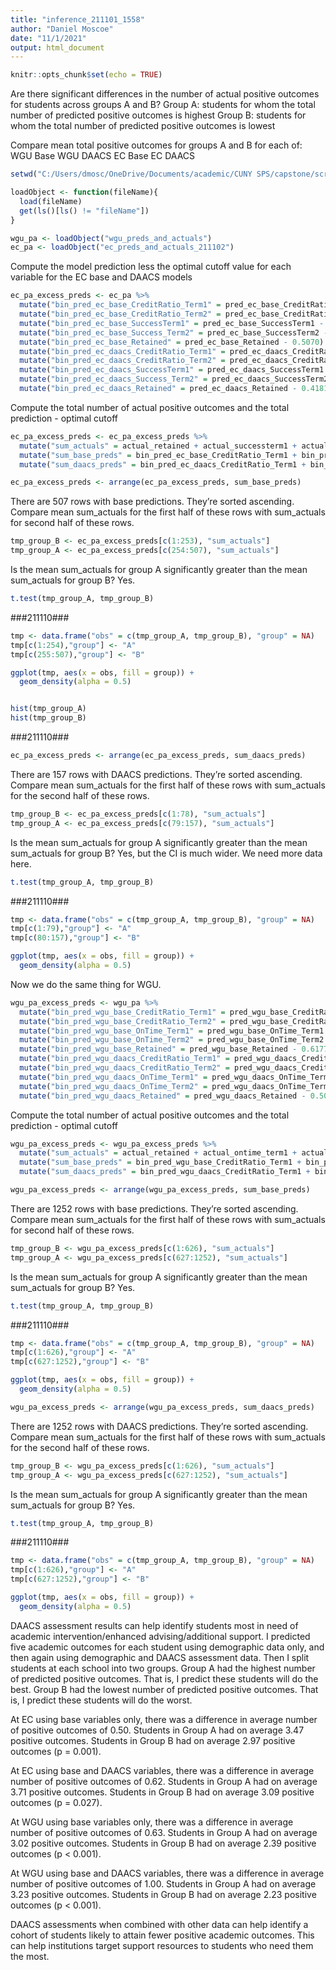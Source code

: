 ```yaml
---
title: "inference_211101_1558"
author: "Daniel Moscoe"
date: "11/1/2021"
output: html_document
---
```


```r
knitr::opts_chunk$set(echo = TRUE)
```

Are there significant differences in the number of actual positive outcomes for students across groups A and B?
Group A: students for whom the total number of predicted positive outcomes is highest
Group B: students for whom the total number of predicted positive outcomes is lowest

Compare mean total positive outcomes for groups A and B for each of:
WGU Base
WGU DAACS
EC Base
EC DAACS

```r
setwd("C:/Users/dmosc/OneDrive/Documents/academic/CUNY SPS/capstone/scripts_and_models_211026ff")

loadObject <- function(fileName){
  load(fileName)
  get(ls()[ls() != "fileName"])
}

wgu_pa <- loadObject("wgu_preds_and_actuals")
ec_pa <- loadObject("ec_preds_and_actuals_211102")

```

Compute the model prediction less the optimal cutoff value for each variable for the EC base and DAACS models
```r
ec_pa_excess_preds <- ec_pa %>%
  mutate("bin_pred_ec_base_CreditRatio_Term1" = pred_ec_base_CreditRatio_Term1_bin - 0.5840) %>%
  mutate("bin_pred_ec_base_CreditRatio_Term2" = pred_ec_base_CreditRatio_Term2_bin - 0.5255) %>%
  mutate("bin_pred_ec_base_SuccessTerm1" = pred_ec_base_SuccessTerm1 - 0.4737) %>%
  mutate("bin_pred_ec_base_Success_Term2" = pred_ec_base_SuccessTerm2 - 0.4960) %>%
  mutate("bin_pred_ec_base_Retained" = pred_ec_base_Retained - 0.5070) %>%
  mutate("bin_pred_ec_daacs_CreditRatio_Term1" = pred_ec_daacs_CreditRatio_Term1_bin - 0.7362) %>%
  mutate("bin_pred_ec_daacs_CreditRatio_Term2" = pred_ec_daacs_CreditRatio_Term2_bin - 0.3982) %>%
  mutate("bin_pred_ec_daacs_SuccessTerm1" = pred_ec_daacs_SuccessTerm1 - 0.6299) %>%
  mutate("bin_pred_ec_daacs_Success_Term2" = pred_ec_daacs_SuccessTerm2 - 0.4561) %>%
  mutate("bin_pred_ec_daacs_Retained" = pred_ec_daacs_Retained - 0.4181)
```

Compute the total number of actual positive outcomes and the total prediction - optimal cutoff
```r
ec_pa_excess_preds <- ec_pa_excess_preds %>%
  mutate("sum_actuals" = actual_retained + actual_successterm1 + actual_successterm2 + actual_creditratio_term1_bin + actual_creditratio_term2_bin) %>%
  mutate("sum_base_preds" = bin_pred_ec_base_CreditRatio_Term1 + bin_pred_ec_base_CreditRatio_Term2 + bin_pred_ec_base_SuccessTerm1 + bin_pred_ec_base_Success_Term2 + bin_pred_ec_base_Retained) %>%
  mutate("sum_daacs_preds" = bin_pred_ec_daacs_CreditRatio_Term1 + bin_pred_ec_daacs_CreditRatio_Term2 + bin_pred_ec_daacs_SuccessTerm1 + bin_pred_ec_daacs_Success_Term2 + bin_pred_ec_daacs_Retained)
```

```r
ec_pa_excess_preds <- arrange(ec_pa_excess_preds, sum_base_preds)
```

There are 507 rows with base predictions. They're sorted ascending. Compare mean sum_actuals for the first half of these rows with sum_actuals for second half of these rows.

```r
tmp_group_B <- ec_pa_excess_preds[c(1:253), "sum_actuals"]
tmp_group_A <- ec_pa_excess_preds[c(254:507), "sum_actuals"]
```

Is the mean sum_actuals for group A significantly greater than the mean sum_actuals for group B? Yes.
```r
t.test(tmp_group_A, tmp_group_B)
```
###211110###
```r
tmp <- data.frame("obs" = c(tmp_group_A, tmp_group_B), "group" = NA)
tmp[c(1:254),"group"] <- "A"
tmp[c(255:507),"group"] <- "B"

ggplot(tmp, aes(x = obs, fill = group)) +
  geom_density(alpha = 0.5)


hist(tmp_group_A)
hist(tmp_group_B)

```
###211110###

```r
ec_pa_excess_preds <- arrange(ec_pa_excess_preds, sum_daacs_preds)
```

There are 157 rows with DAACS predictions. They're sorted ascending. Compare mean sum_actuals for the first half of these rows with sum_actuals for the second half of these rows.

```r
tmp_group_B <- ec_pa_excess_preds[c(1:78), "sum_actuals"]
tmp_group_A <- ec_pa_excess_preds[c(79:157), "sum_actuals"]
```

Is the mean sum_actuals for group A significantly greater than the mean sum_actuals for group B? Yes, but the CI is much wider. We need more data here.
```r
t.test(tmp_group_A, tmp_group_B)
```

###211110###
```r
tmp <- data.frame("obs" = c(tmp_group_A, tmp_group_B), "group" = NA)
tmp[c(1:79),"group"] <- "A"
tmp[c(80:157),"group"] <- "B"

ggplot(tmp, aes(x = obs, fill = group)) +
  geom_density(alpha = 0.5)
```


Now we do the same thing for WGU.

```r
wgu_pa_excess_preds <- wgu_pa %>%
  mutate("bin_pred_wgu_base_CreditRatio_Term1" = pred_wgu_base_CreditRatio_Term1_bin - 0.4452) %>%
  mutate("bin_pred_wgu_base_CreditRatio_Term2" = pred_wgu_base_CreditRatio_Term2_bin - 0.4454) %>%
  mutate("bin_pred_wgu_base_OnTime_Term1" = pred_wgu_base_OnTime_Term1 - 0.5229) %>%
  mutate("bin_pred_wgu_base_OnTime_Term2" = pred_wgu_base_OnTime_Term2 - 0.5242) %>%
  mutate("bin_pred_wgu_base_Retained" = pred_wgu_base_Retained - 0.6177) %>%
  mutate("bin_pred_wgu_daacs_CreditRatio_Term1" = pred_wgu_daacs_CreditRatio_Term1_bin - 0.4894) %>%
  mutate("bin_pred_wgu_daacs_CreditRatio_Term2" = pred_wgu_daacs_CreditRatio_Term2_bin - 0.4336) %>%
  mutate("bin_pred_wgu_daacs_OnTime_Term1" = pred_wgu_daacs_OnTime_Term1 - 0.5640) %>%
  mutate("bin_pred_wgu_daacs_OnTime_Term2" = pred_wgu_daacs_OnTime_Term2 - 0.4673) %>%
  mutate("bin_pred_wgu_daacs_Retained" = pred_wgu_daacs_Retained - 0.5009)
```

Compute the total number of actual positive outcomes and the total prediction - optimal cutoff
```r
wgu_pa_excess_preds <- wgu_pa_excess_preds %>%
  mutate("sum_actuals" = actual_retained + actual_ontime_term1 + actual_ontime_term2 + actual_creditratio_term1_bin + actual_creditratio_term2_bin) %>%
  mutate("sum_base_preds" = bin_pred_wgu_base_CreditRatio_Term1 + bin_pred_wgu_base_CreditRatio_Term2 + bin_pred_wgu_base_OnTime_Term1 + bin_pred_wgu_base_OnTime_Term2 + bin_pred_wgu_base_Retained) %>%
  mutate("sum_daacs_preds" = bin_pred_wgu_daacs_CreditRatio_Term1 + bin_pred_wgu_daacs_CreditRatio_Term2 + bin_pred_wgu_daacs_OnTime_Term1 + bin_pred_wgu_daacs_OnTime_Term2 + bin_pred_wgu_daacs_Retained)
```

```r
wgu_pa_excess_preds <- arrange(wgu_pa_excess_preds, sum_base_preds)
```

There are 1252 rows with base predictions. They're sorted ascending. Compare mean sum_actuals for the first half of these rows with sum_actuals for second half of these rows.

```r
tmp_group_B <- wgu_pa_excess_preds[c(1:626), "sum_actuals"]
tmp_group_A <- wgu_pa_excess_preds[c(627:1252), "sum_actuals"]
```

Is the mean sum_actuals for group A significantly greater than the mean sum_actuals for group B? Yes.
```r
t.test(tmp_group_A, tmp_group_B)
```
###211110###
```r
tmp <- data.frame("obs" = c(tmp_group_A, tmp_group_B), "group" = NA)
tmp[c(1:626),"group"] <- "A"
tmp[c(627:1252),"group"] <- "B"

ggplot(tmp, aes(x = obs, fill = group)) +
  geom_density(alpha = 0.5)
```


```r
wgu_pa_excess_preds <- arrange(wgu_pa_excess_preds, sum_daacs_preds)
```

There are 1252 rows with DAACS predictions. They're sorted ascending. Compare mean sum_actuals for the first half of these rows with sum_actuals for the second half of these rows.

```r
tmp_group_B <- wgu_pa_excess_preds[c(1:626), "sum_actuals"]
tmp_group_A <- wgu_pa_excess_preds[c(627:1252), "sum_actuals"]
```

Is the mean sum_actuals for group A significantly greater than the mean sum_actuals for group B? Yes.
```r
t.test(tmp_group_A, tmp_group_B)
```
###211110###

```r
tmp <- data.frame("obs" = c(tmp_group_A, tmp_group_B), "group" = NA)
tmp[c(1:626),"group"] <- "A"
tmp[c(627:1252),"group"] <- "B"

ggplot(tmp, aes(x = obs, fill = group)) +
  geom_density(alpha = 0.5)
```

DAACS assessment results can help identify students most in need of academic intervention/enhanced advising/additional support.
I predicted five academic outcomes for each student using demographic data only, and then again using demographic and DAACS assessment data. Then I split students at each school into two groups. Group A had the highest number of predicted positive outcomes. That is, I predict these students will do the best. Group B had the lowest number of predicted positive outcomes. That is, I predict these students will do the worst.

At EC using base variables only, there was a difference in average number of positive outcomes of 0.50. Students in Group A had on average 3.47 positive outcomes. Students in Group B had on average 2.97 positive outcomes (p = 0.001).

At EC using base and DAACS variables, there was a difference in average number of positive outcomes of 0.62. Students in Group A had on average 3.71 positive outcomes. Students in Group B had on average 3.09 positive outcomes (p = 0.027).

At WGU using base variables only, there was a difference in average number of positive outcomes of 0.63. Students in Group A had on average 3.02 positive outcomes. Students in Group B had on average 2.39 positive outcomes (p < 0.001).

At WGU using base and DAACS variables, there was a difference in average number of positive outcomes of 1.00. Students in Group A had on average 3.23 positive outcomes. Students in Group B had on average 2.23 positive outcomes (p < 0.001).

DAACS assessments when combined with other data can help identify a cohort of students likely to attain fewer positive academic outcomes. This can help institutions target support resources to students who need them the most.


































